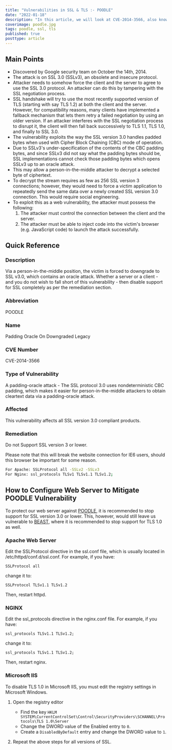 ```yaml
---
title: "Vulnerabilities in SSL & TLS :- POODLE"
date: "2022-01-18"
description: "In this article, we will look at CVE-2014-3566, also known as the Padding Oracle On Downgraded Legacy (POODLE) vulnerability, which results from support for SSL version 3.0. This attack requires a person-in-the-middle context to force the use of SSL v3.0, which contains an Oracle attack."
coverimage: poodle.jpg
tags: poodle, ssl, tls
published: true
posttype: article
---
```

## Main Points

- Discovered by Google security team on October the 14th, 2014.
- The attack is on SSL 3.0 (SSLv3), an obsolete and insecure protocol.
- Attacker needs to somehow force the client and the server to agree to use the SSL 3.0 protocol. An attacker can do this by tampering with the SSL negotiation process.
- SSL handshake will try to use the most recently supported version of TLS (starting with say TLS 1.2) at both the client and the server. However, for compatibility reasons, many clients have implemented a fallback mechanism that lets them retry a failed negotiation by using an older version. If an attacker interferes with the SSL negotiation process to disrupt it, the client will then fall back successively to TLS 1.1, TLS 1.0, and finally to SSL 3.0.
- The vulnerability exploits the way the SSL version 3.0 handles padded bytes when used with Cipher Block Chaining (CBC) mode of operation.
- Due to SSLv3's under-specification of the contents of the CBC padding bytes, and since SSLv3 did not say what the padding bytes should be, SSL implementations cannot check those padding bytes which opens SSLv3 up to an oracle attack.
- This may allow a person-in-the-middle attacker to decrypt a selected byte of ciphertext.
- To decrypt the stream requires as few as 256 SSL version 3 connections; however, they would need to force a victim application to repeatedly send the same data over a newly created SSL version 3.0 connection. This would require social engineering.
- To exploit this as a web vulnerability, the attacker must possess the following:
    1. The attacker must control the connection between the client and the server.
    2. The attacker must be able to inject code into the victim's browser (e.g. JavaScript code) to launch the attack successfully.

## Quick Reference

### Description

Via a person-in-the-middle position, the victim is forced to downgrade to SSL v3.0, which contains an oracle attack. Whether a server or a client - and you do not wish to fall short of this vulnerability - then disable support for SSL completely as per the remediation section. 

### Abbreviation

POODLE

### Name

Padding Oracle On Downgraded Legacy

### CVE Number

CVE-2014-3566

### Type of Vulnerability

A padding-oracle attack - The SSL protocol 3.0 uses nondeterministic CBC padding, which makes it easier for person-in-the-middle attackers to obtain cleartext data via a padding-oracle attack.

### Affected

This vulnerability affects all SSL version 3.0 compliant products.

### Remediation

Do not Support SSL version 3 or lower.

Please note that this will break the website connection for IE6 users, should this browser be important for some reason. 

```bash
For Apache: SSLProtocol all -SSLv2 -SSLv3
For Nginx: ssl_protocols TLSv1 TLSv1.1 TLSv1.2;
```

## How to Configure Web Server to Mitigate POODLE Vulnerability

To protect our web server against [POODLE](https://evilsaint.com/article/vulnerabilities-ssl-tls-poodle/), it is recommended to stop support for SSL version 3.0 or lower. This, however, would still leave us vulnerable to [BEAST](https://evilsaint.com/article/vulnerabilities-ssl-tls-beast/), where it is recommended to stop support for TLS 1.0 as well. 

### Apache Web Server

Edit the SSLProtocol directive in the ssl.conf file, which is usually located in /etc/httpd/conf.d/ssl.conf. For example, if you have:
```
SSLProtocol all
```

change it to:
```
SSLProtocol TLSv1.1 TLSv1.2
```
Then, restart httpd.

### NGINX

Edit the ssl_protocols directive in the nginx.conf file. For example, if you have:
```
ssl_protocols TLSv1.1 TLSv1.2;
```

change it to:
```
ssl_protocols TLSv1.1 TLSv1.2;
```

Then, restart nginx.

### Microsoft IIS

To disable TLS 1.0 in Microsoft IIS, you must edit the registry settings in Microsoft Windows.

1. Open the registry editor
	* Find the key `HKLM SYSTEM\CurrentControlSet\Control\SecurityProviders\SCHANNEL\Protocols\TLS 1.0\Server`
	* Change the DWORD value of the Enabled entry to `0`.
	* Create a `DisabledByDefault` entry and change the DWORD value to `1`.

2. Repeat the above steps for all versions of SSL.